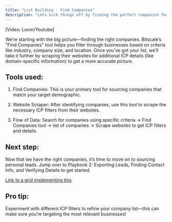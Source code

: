 ```yaml
---
title: "List Building - Find Companies"
description: "Lets kick things off by finding the perfect companies for your list! Using Bitscales “Find Companies” tool, we can zero in on businesses that fit your ideal customer profile ICP. From there, we will scrape their websites to grab ICP filters and other key details."
---
```


\[Video: Loom/Youtube]

We’re starting with the big picture—finding the right companies. Bitscale’s "Find Companies" tool helps you filter through businesses based on criteria like industry, company size, and location. Once you’ve got your list, we’ll take it further by scraping their websites for additional ICP details (like domain-specific information) to get a more accurate picture.

## Tools used:

1. Find Companies: This is your primary tool for sourcing companies that match your target demographic.

2. Website Scraper: After identifying companies, use this tool to scrape the necessary ICP filters from their websites.

3. Flow of Data: Search for companies using specific criteria → Find Companies tool → list of companies → Scrape websites to get ICP filters and details.

## Next step:

Now that we have the right companies, it’s time to move on to sourcing personal leads. Jump over to Playbook 2: Exporting Leads, Finding Contact Info, and Verifying Details to get started.

[Link to a grid implementing this](https://app.bitscale.ai/grids/share?id=366666d9-6c60-41ca-93a7-1bbf0910451d\&rowId=0)

## Pro tip:

Experiment with different ICP filters to refine your company list—this can make sure you’re targeting the most relevant businesses!